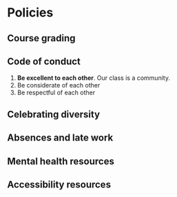 # Policies {-}

## Course grading {-}

## Code of conduct {-}

1. **Be excellent to each other**. Our class is a community. 
2. Be considerate of each other
3. Be respectful of each other

## Celebrating diversity {-}

## Absences and late work {-}

## Mental health resources {-}

## Accessibility resources {-}
